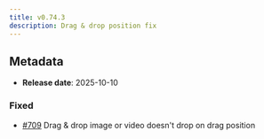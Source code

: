 ```yaml
---
title: v0.74.3
description: Drag & drop position fix
---
```


## Metadata

- **Release date**: 2025-10-10

### Fixed

- [#709](https://github.com/InditexTech/weavejs/issues/709) Drag & drop image or video doesn't drop on drag position
